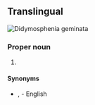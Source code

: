 ==Translingual==
[[File:Didymo 079.jpg|thumb|''Didymosphenia geminata'']]
{{wikipedia}}
{{wikispecies}}

===Proper noun===
{{taxoninfl|head={{taxlink|Didymosphenia|genus|noshow=1}} {{epinew|geminatus|geminata|la}}|i=1|g=f}}

# {{taxon|species|family|Gomphonemataceae|[[diatom]]s that grow in warm and shallow water, and which can form large mats on the bottom of lakes, rivers and streams}}

====Synonyms====
* {{sense|species}} {{l|mul|didymo}}, {{l|mul|rock snot}} - English